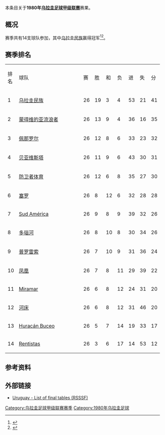 本条目关于'''1980年[[乌拉圭足球甲级联赛|乌拉圭足球甲级联赛]]'''赛果。

==概况==
赛季共有14支球队参加，其中[[民族足球俱乐部|乌拉圭民族]]赢得冠军<ref>{{Cite web |url=http://www.campeoesdofutebol.com.br/uruguai.html |title=Campeoesdofutebol.com.br |accessdate=2017-08-25 |archive-date=2017-08-25 |archive-url=https://web.archive.org/web/20170825064212/http://www.campeoesdofutebol.com.br/uruguai.html |dead-url=no }}</ref><ref>{{Cite web |url=http://www.sobrefutbol.com/torneos/torneo_uruguayo.htm |title=Sobrefutbol.com |accessdate=2017-08-25 |archive-date=2017-08-25 |archive-url=https://web.archive.org/web/20170825063006/http://www.sobrefutbol.com/torneos/torneo_uruguayo.htm |dead-url=no }}</ref>。

==赛季排名==
{| class="wikitable" style="text-align:center;"
|排名||style="width:15em"|球队||赛||胜||和||负||进||失||分
|-
|1||align="left"|[[民族足球俱乐部|乌拉圭民族]]||26||19||3||4||53||21||41
|-
|2||align="left"|[[蒙得维的亚流浪者足球俱乐部|蒙得维的亚流浪者]]||26||13||9||4||36||16||35
|-
|3||align="left"|[[佩那罗尔足球俱乐部|佩那罗尔]]||26||12||8||6||33||23||32
|-
|4||align="left"|[[贝亚维斯塔足球俱乐部|贝亚维斯塔]]||26||11||9||6||43||30||31
|-
|5||align="left"|[[防卫者体育|防卫者体育]]||26||12||6||8||35||27||30
|-
|6||align="left"|[[塞罗竞技俱乐部|塞罗]]||26||8||12||6||32||28||28
|-
|7||align="left"|[[Sud_América|Sud América]]||26||9||8||9||39||32||26
|-
|8||align="left"|[[多瑙河足球俱乐部|多瑙河]]||26||8||10||8||30||34||26
|-
|9||align="left"|[[普罗雷索足球俱乐部|普罗雷索]]||26||7||10||9||31||36||24
|-
|10||align="left"|[[凤凰竞技俱乐部|凤凰]]||26||7||8||11||29||39||22
|-
|11||align="left"|[[Miramar_Misiones|Miramar]]||26||6||8||12||24||31||20
|-
|12||align="left"|[[河床竞技俱乐部_(乌拉圭)|河床]]||26||6||8||12||31||46||20
|-
|13||align="left"|[[Huracán_Buceo|Huracán Buceo]]||26||5||7||14||19||33||17
|-
|14||align="left"|[[C.A._Rentistas|Rentistas]]||26||3||6||17||14||53||12
|}

==参考资料==
{{reflist}}

==外部链接==
*[http://www.rsssf.com/tablesu/uruhist.html Uruguay - List of final tables (RSSSF)]{{Wayback|url=http://www.rsssf.com/tablesu/uruhist.html |date=20100102114932 }}

{{Primera_División_Uruguaya_seasons}}

[[Category:乌拉圭足球甲级联赛赛季|Category:乌拉圭足球甲级联赛赛季]]
[[Category:1980年乌拉圭足球|Category:1980年乌拉圭足球]]